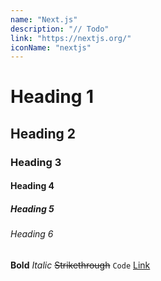 ```yaml
---
name: "Next.js"
description: "// Todo"
link: "https://nextjs.org/"
iconName: "nextjs"
---
```


# Heading 1
## Heading 2
### Heading 3
#### Heading 4
##### Heading 5
###### Heading 6

**Bold**
*Italic*
~~Strikethrough~~
`Code`
[Link](https://nextjs.org/)


